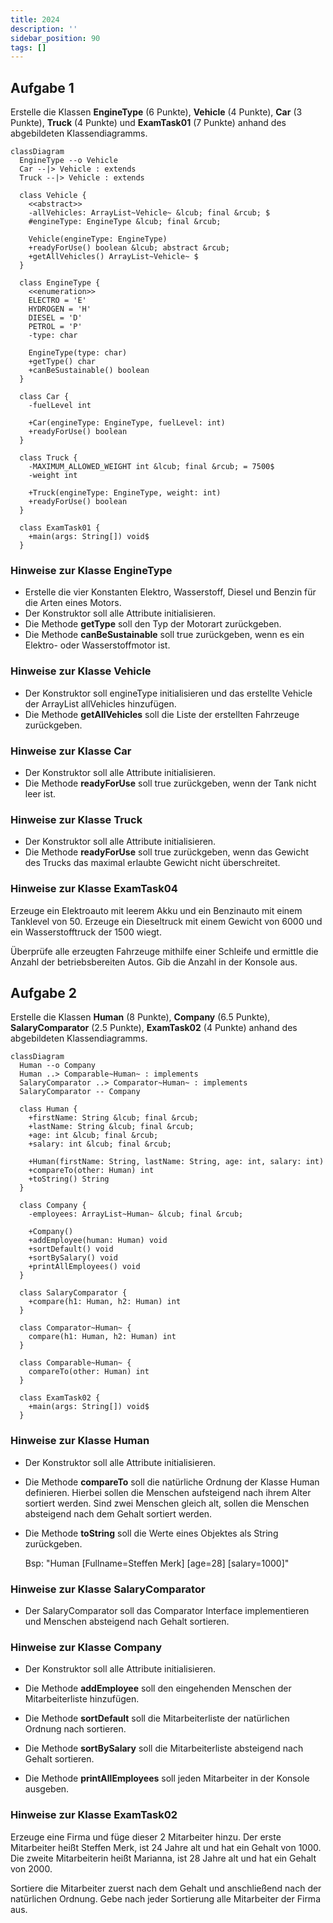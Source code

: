 ```yaml
---
title: 2024
description: ''
sidebar_position: 90
tags: []
---
```


## Aufgabe 1

Erstelle die Klassen **EngineType** (6 Punkte), **Vehicle** (4 Punkte), **Car**
(3 Punkte), **Truck** (4 Punkte) und **ExamTask01** (7 Punkte) anhand des
abgebildeten Klassendiagramms.

```mermaid
classDiagram
  EngineType --o Vehicle
  Car --|> Vehicle : extends
  Truck --|> Vehicle : extends

  class Vehicle {
    <<abstract>>
    -allVehicles: ArrayList~Vehicle~ &lcub; final &rcub; $
    #engineType: EngineType &lcub; final &rcub;

    Vehicle(engineType: EngineType)
    +readyForUse() boolean &lcub; abstract &rcub;
    +getAllVehicles() ArrayList~Vehicle~ $
  }

  class EngineType {
    <<enumeration>>
    ELECTRO = 'E'
    HYDROGEN = 'H'
    DIESEL = 'D'
    PETROL = 'P'
    -type: char

    EngineType(type: char)
    +getType() char
    +canBeSustainable() boolean
  }

  class Car {
    -fuelLevel int

    +Car(engineType: EngineType, fuelLevel: int)
    +readyForUse() boolean
  }

  class Truck {
    -MAXIMUM_ALLOWED_WEIGHT int &lcub; final &rcub; = 7500$
    -weight int

    +Truck(engineType: EngineType, weight: int)
    +readyForUse() boolean
  }

  class ExamTask01 {
    +main(args: String[]) void$
  }
```

### Hinweise zur Klasse EngineType

- Erstelle die vier Konstanten Elektro, Wasserstoff, Diesel und Benzin für die
  Arten eines Motors.
- Der Konstruktor soll alle Attribute initialisieren.
- Die Methode **getType** soll den Typ der Motorart zurückgeben.
- Die Methode **canBeSustainable** soll true zurückgeben, wenn es ein Elektro-
  oder Wasserstoffmotor ist.

### Hinweise zur Klasse Vehicle

- Der Konstruktor soll engineType initialisieren und das erstellte Vehicle der
  ArrayList allVehicles hinzufügen.
- Die Methode **getAllVehicles** soll die Liste der erstellten Fahrzeuge
  zurückgeben.

### Hinweise zur Klasse Car

- Der Konstruktor soll alle Attribute initialisieren.
- Die Methode **readyForUse** soll true zurückgeben, wenn der Tank nicht leer
  ist.

### Hinweise zur Klasse Truck

- Der Konstruktor soll alle Attribute initialisieren.
- Die Methode **readyForUse** soll true zurückgeben, wenn das Gewicht des Trucks
  das maximal erlaubte Gewicht nicht überschreitet.

### Hinweise zur Klasse ExamTask04

Erzeuge ein Elektroauto mit leerem Akku und ein Benzinauto mit einem Tanklevel
von 50. Erzeuge ein Dieseltruck mit einem Gewicht von 6000 und ein
Wasserstofftruck der 1500 wiegt.

Überprüfe alle erzeugten Fahrzeuge mithilfe einer Schleife und ermittle die
Anzahl der betriebsbereiten Autos. Gib die Anzahl in der Konsole aus.

## Aufgabe 2

Erstelle die Klassen **Human** (8 Punkte), **Company** (6.5 Punkte),
**SalaryComparator** (2.5 Punkte), **ExamTask02** (4 Punkte) anhand des
abgebildeten Klassendiagramms.

```mermaid
classDiagram
  Human --o Company
  Human ..> Comparable~Human~ : implements
  SalaryComparator ..> Comparator~Human~ : implements
  SalaryComparator -- Company

  class Human {
    +firstName: String &lcub; final &rcub;
    +lastName: String &lcub; final &rcub;
    +age: int &lcub; final &rcub;
    +salary: int &lcub; final &rcub;

    +Human(firstName: String, lastName: String, age: int, salary: int)
    +compareTo(other: Human) int
    +toString() String
  }

  class Company {
    -employees: ArrayList~Human~ &lcub; final &rcub;

    +Company()
    +addEmployee(human: Human) void
    +sortDefault() void
    +sortBySalary() void
    +printAllEmployees() void
  }

  class SalaryComparator {
    +compare(h1: Human, h2: Human) int
  }

  class Comparator~Human~ {
    compare(h1: Human, h2: Human) int
  }

  class Comparable~Human~ {
    compareTo(other: Human) int
  }

  class ExamTask02 {
    +main(args: String[]) void$
  }
```

### Hinweise zur Klasse Human

- Der Konstruktor soll alle Attribute initialisieren.

- Die Methode **compareTo** soll die natürliche Ordnung der Klasse Human
  definieren. Hierbei sollen die Menschen aufsteigend nach ihrem Alter sortiert
  werden. Sind zwei Menschen gleich alt, sollen die Menschen absteigend nach dem
  Gehalt sortiert werden.

- Die Methode **toString** soll die Werte eines Objektes als String zurückgeben.

  Bsp: "Human \[Fullname=Steffen Merk\] \[age=28\] \[salary=1000\]"

### Hinweise zur Klasse SalaryComparator

- Der SalaryComparator soll das Comparator Interface implementieren und Menschen
  absteigend nach Gehalt sortieren.

### Hinweise zur Klasse Company

- Der Konstruktor soll alle Attribute initialisieren.

- Die Methode **addEmployee** soll den eingehenden Menschen der Mitarbeiterliste
  hinzufügen.

- Die Methode **sortDefault** soll die Mitarbeiterliste der natürlichen Ordnung
  nach sortieren.

- Die Methode **sortBySalary** soll die Mitarbeiterliste absteigend nach Gehalt
  sortieren.

- Die Methode **printAllEmployees** soll jeden Mitarbeiter in der Konsole
  ausgeben.

### Hinweise zur Klasse ExamTask02

Erzeuge eine Firma und füge dieser 2 Mitarbeiter hinzu. Der erste Mitarbeiter
heißt Steffen Merk, ist 24 Jahre alt und hat ein Gehalt von 1000. Die zweite
Mitarbeiterin heißt Marianna, ist 28 Jahre alt und hat ein Gehalt von 2000.

Sortiere die Mitarbeiter zuerst nach dem Gehalt und anschließend nach der
natürlichen Ordnung. Gebe nach jeder Sortierung alle Mitarbeiter der Firma aus.
